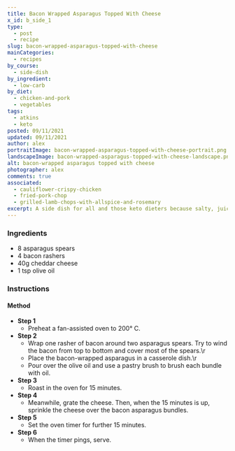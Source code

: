 ```yaml
---
title: Bacon Wrapped Asparagus Topped With Cheese
x_id: b_side_1
type:
  - post
  - recipe
slug: bacon-wrapped-asparagus-topped-with-cheese
mainCategories: 
  - recipes
by_course:
  - side-dish
by_ingredient:
  - low-carb
by_diet:
  - chicken-and-pork
  - vegetables
tags:
  - atkins
  - keto
posted: 09/11/2021
updated: 09/11/2021
author: alex
portraitImage: bacon-wrapped-asparagus-topped-with-cheese-portrait.png
landscapeImage: bacon-wrapped-asparagus-topped-with-cheese-landscape.png
alt: bacon-wrapped asparagus topped with cheese
photographer: alex
comments: true
associated: 
  - cauliflower-crispy-chicken
  - fried-pork-chop
  - grilled-lamb-chops-with-allspice-and-rosemary
excerpt: A side dish for all and those keto dieters because salty, juicy bacon and melted bubbling cheese make asparagus taste awesome!
---
```


<Ingredients>

### Ingredients

  - 8 asparagus spears
  - 4 bacon rashers
  - 40g cheddar cheese
  - 1 tsp olive oil

</Ingredients>

<Instructions>

### Instructions

#### Method

  - **Step 1**
    - Preheat a fan-assisted oven to 200° C.
  - **Step 2**
    - Wrap one rasher of bacon around two asparagus spears. Try to wind the bacon from top to bottom and cover most of the spears.\r
    - Place the bacon-wrapped asparagus in a casserole dish.\r
    - Pour over the olive oil and use a pastry brush to brush each bundle with oil.
  - **Step 3**
    - Roast in the oven for 15 minutes.
  - **Step 4**
    - Meanwhile, grate the cheese. Then, when the 15 minutes is up, sprinkle the cheese over the bacon asparagus bundles.
  - **Step 5**
    - Set the oven timer for further 15 minutes.
  - **Step 6**
    - When the timer pings, serve.

</Instructions>
